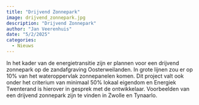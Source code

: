 ```yaml
---
title: "Drijvend Zonnepark"
image: drijvend_zonnepark.jpg
description: "Drijvend Zonnepark"
author: "Jan Veerenhuis"
date: "5/2/2025"
categories:
  - Nieuws
---
```


In het kader van de energietransitie zijn er plannen voor een drijvend zonnepark op de zandafgraving Oosterweilanden. In grote lijnen zou er op 10% van het wateroppervlak zonnepanelen komen. Dit project valt ook onder het criterium van minimaal 50% lokaal eigendom en Energiek Twenterand is hierover in gesprek met de ontwikkelaar. Voorbeelden van een drijvend zonnepark zijn te vinden in Zwolle en Tynaarlo.